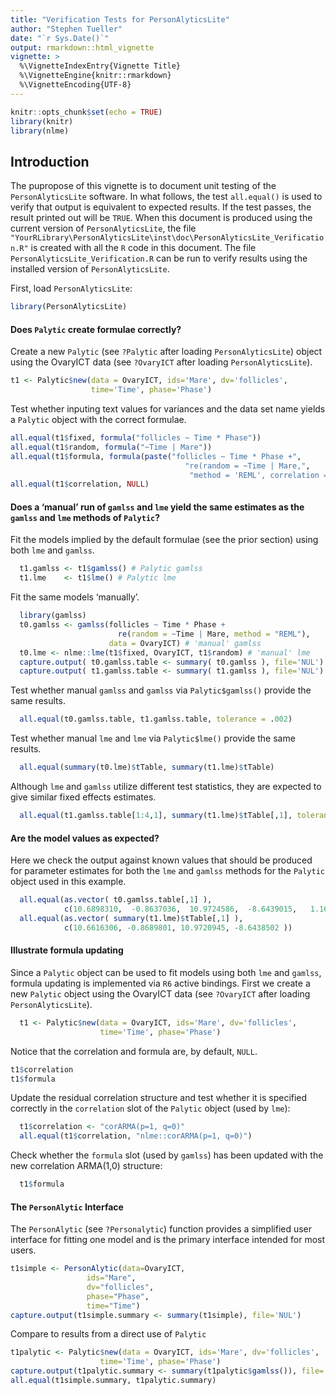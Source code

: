 ---
title: "Verification Tests for PersonAlyticsLite"
author: "Stephen Tueller"
date: "`r Sys.Date()`"
output: rmarkdown::html_vignette
vignette: >
  %\VignetteIndexEntry{Vignette Title}
  %\VignetteEngine{knitr::rmarkdown}
  %\VignetteEncoding{UTF-8}
---

```{r setup, include=FALSE}
knitr::opts_chunk$set(echo = TRUE)
library(knitr)
library(nlme)
```

## Introduction
The pupropose of this vignette is to document unit testing of the `PersonAlyticsLite` software. In what follows, the test `all.equal()` is used to verify that output is equivalent to expected results. If the test passes, the result printed out will be `TRUE`. When this document is produced using the current version of `PersonAlyticsLite`, the file `"YourRLibrary\PersonAlyticsLite\inst\doc\PersonAlyticsLite_Verification.R"` is created with all the `R` code in this document. The file `PersonAlyticsLite_Verification.R` can be run to verify results using the installed version of `PersonAlyticsLite`.

First, load `PersonAlyticsLite`:

```{r, message=FALSE}
library(PersonAlyticsLite)
```

#### Does `Palytic` create formulae correctly?

Create a new `Palytic` (see `?Palytic` after loading `PersonAlyticsLite`) object using the OvaryICT data (see `?OvaryICT` after loading `PersonAlyticsLite`).

```{r, warning=FALSE}
t1 <- Palytic$new(data = OvaryICT, ids='Mare', dv='follicles',
                  time='Time', phase='Phase')
```

Test whether inputing text values for variances and the data set name yields a `Palytic` object with the correct formulae. 

```{r}
all.equal(t1$fixed, formula("follicles ~ Time * Phase"))
all.equal(t1$random, formula("~Time | Mare"))
all.equal(t1$formula, formula(paste("follicles ~ Time * Phase +",
                                       "re(random = ~Time | Mare,",
                                        "method = 'REML', correlation = NULL)")))
all.equal(t1$correlation, NULL)
```

\newpage

#### Does a 'manual' run of `gamlss` and `lme` yield the same estimates as the `gamlss` and `lme` methods of `Palytic`?

Fit the models implied by the default formulae (see the prior section) using both `lme` and `gamlss`.

```{r, warning=FALSE, message=FALSE}
  t1.gamlss <- t1$gamlss() # Palytic gamlss
  t1.lme    <- t1$lme() # Palytic lme
```

Fit the same models 'manually'. 
  
```{r, message=FALSE, warning=FALSE}
  library(gamlss)
  t0.gamlss <- gamlss(follicles ~ Time * Phase +
                        re(random = ~Time | Mare, method = "REML"),
                      data = OvaryICT) # 'manual' gamlss
  t0.lme <- nlme::lme(t1$fixed, OvaryICT, t1$random) # 'manual' lme
  capture.output( t0.gamlss.table <- summary( t0.gamlss ), file='NUL')
  capture.output( t1.gamlss.table <- summary( t1.gamlss ), file='NUL')
```

Test whether manual `gamlss` and `gamlss` via `Palytic$gamlss()` provide the same results.

```{r}  
  all.equal(t0.gamlss.table, t1.gamlss.table, tolerance = .002)
```

Test whether manual `lme` and `lme` via `Palytic$lme()` provide the same results.

```{r} 
  all.equal(summary(t0.lme)$tTable, summary(t1.lme)$tTable)
```

Although `lme` and `gamlss` utilize different test statistics, they are expected to give similar fixed effects estimates.

```{r}
  all.equal(t1.gamlss.table[1:4,1], summary(t1.lme)$tTable[,1], tolerance = .005)
```

#### Are the model values as expected? 

Here we check the output against known values that should be produced for parameter estimates for both the `lme` and `gamlss` methods for the `Palytic` object used in this example.

```{r}
  all.equal(as.vector( t0.gamlss.table[,1] ), 
            c(10.6898310,  -0.8637036,  10.9724586,  -8.6439015,   1.1633329))
  all.equal(as.vector( summary(t1.lme)$tTable[,1] ), 
            c(10.6616306, -0.8689801, 10.9720945, -8.6438502 ))
```


#### Illustrate formula updating

Since a `Palytic` object can be used to fit models using both `lme` and `gamlss`, formula updating is implemented via `R6` active bindings. First we create a new `Palytic` object using the OvaryICT data (see `?OvaryICT` after loading `PersonAlyticsLite`).

```{r, warning=FALSE}
  t1 <- Palytic$new(data = OvaryICT, ids='Mare', dv='follicles',
                    time='Time', phase='Phase')
```

Notice that the correlation and formula are, by default, `NULL`.

```{r}
t1$correlation
t1$formula
```

Update the residual correlation structure and test whether it is specified correctly in the `correlation` slot of the `Palytic` object (used by `lme`):

```{r}
  t1$correlation <- "corARMA(p=1, q=0)"
  all.equal(t1$correlation, "nlme::corARMA(p=1, q=0)")
```


Check whether the `formula` slot (used by `gamlss`) has been updated with the new correlation ARMA(1,0) structure:

```{r}
  t1$formula
```

#### The `PersonAlytic` Interface

The `PersonAlytic` (see `?Personalytic`) function provides a simplified user interface for fitting one model and is the primary interface intended for most users. 

```{r, warning=FALSE}
t1simple <- PersonAlytic(data=OvaryICT,
                 ids="Mare",
                 dv="follicles",
                 phase="Phase",
                 time="Time")
capture.output(t1simple.summary <- summary(t1simple), file='NUL')
```

Compare to results from a direct use of `Palytic`

```{r, warning=FALSE}
t1palytic <- Palytic$new(data = OvaryICT, ids='Mare', dv='follicles',
                    time='Time', phase='Phase')
capture.output(t1palytic.summary <- summary(t1palytic$gamlss()), file='NUL')
all.equal(t1simple.summary, t1palytic.summary)
```

